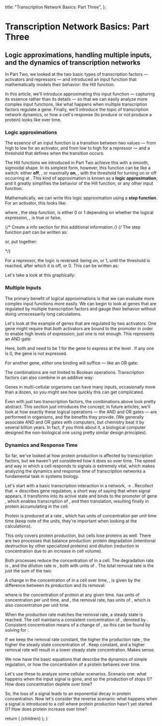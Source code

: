
  title: "Transcription Network Basics: Part Three",
};

# Transcription Network Basics: Part Three

## Logic approximations, handling multiple inputs, and the dynamics of transcription networks

In Part Two, we looked at the two basic types of transcription factors &mdash; activators and repressors &mdash; and introduced an input function that mathematically models their behavior: the Hill function.

In this article, we'll introduce approximating this input function &mdash; capturing its essence rather than its details &mdash; so that we can easily analyze more complex input functions, like what happens when multiple transcription factors regulate a gene. Finally, we'll introduce the topic of transcription network dynamics, or how a cell's response (to produce or not produce a protein) looks like over time.

### Logic approximations

The essence of an input function is a transition between two values &mdash; from high to low for an activator, and from low to high for a repressor &mdash; and a threshold that defines when the transition occurs.

The Hill functions we introduced in Part Two achieve this with a smooth, sigmoidal shape. In its simplest form, however, this function can be like a switch: either **off**, <MathFormula className="text-lg" tex="f(X^*) = 0" />, or maximally **on**, <MathFormula className="text-lg" tex="f(X^*) = \beta" />, with the threshold for turning on or off occurring at <MathFormula className="text-lg" tex="X^* = K" />. This kind of approximation is known as a **logic approximation**, and it greatly simplifies the behavior of the Hill function, or any other input function.

Mathematically, we can write this logic approximation using a **step function**. For an activator, this looks like:

<div className="flex flex-col justify-center mt-4 mb-12 mx-auto">
  <MathFormula className="text-lg" tex="f(X^*) = \beta \cdot \theta(X^* > K)" />
</div>

where <MathFormula className="text-lg" tex="\theta(X^* > K)" />, the step function, is either 0 or 1 depending on whether the logical expression, <MathFormula className="text-lg" tex="X^* > K" />, is true or false. 

{/* Create a info section for this additional information */}
{/* The step function part can be written as:

<div className="flex flex-col justify-center mt-4 mb-12 mx-auto">
  <MathFormula tex="\theta(X^* > K) = \begin{cases} 0 & \text{if } X^* < K \\ 1 & \text{if } X^* \geq K \end{cases}" />
</div>

or, put together:

<div className="flex flex-col justify-center mt-4 mb-12 mx-auto">
  <MathFormula tex="f(X^*) = \begin{cases} 0 & \text{if } X^* < K \\ \beta & \text{if } X^* \geq K \end{cases}" />
</div> */}

For a repressor, the logic is reversed: being on, or 1, until the threshold is reached, after which it is off, or 0. This can be written as:

<div className="flex flex-col justify-center mt-4 mb-12 mx-auto">
  <MathFormula className="text-lg" tex="f(X^*) = \beta \cdot \theta(X^* < K)" />
</div>

Let's take a look at this graphically:

<StepFunctionTutorial />

### Multiple Inputs

The primary benefit of logical approximations is that we can evaluate more complex input functions more easily. We can begin to look at genes that are regulated by multiple transcription factors and gauge their behavior without doing unnecessarily long calculations.

Let's look at the example of genes that are regulated by two activators. One gene might require that *both* activators are bound to the promoter in order to enable high levels of expression; just one is not enough. This represents an AND gate:

<div className="flex flex-col justify-center mt-4 mb-12 mx-auto">
  <MathFormula className="text-lg" tex="f(X^*, Y^*) = \beta \cdot \theta(X^* > K_X) \cdot \theta(Y^* > K_Y) \qquad \text{\textasciitilde} X^* \text{ AND } Y^*" />
</div>

Here, both <MathFormula className="text-lg" tex="\theta(X^* > K_X)" /> and <MathFormula className="text-lg" tex="\theta(Y^* > K_Y)" /> need to be 1 for the gene to express at the level <MathFormula className="text-lg" tex="\beta" />. If any one is 0, the gene is not expressed.

For another gene, *either* one binding will suffice &mdash; like an OR gate:

<div className="flex flex-col justify-center mt-4 mb-12 mx-auto">
  <MathFormula className="text-lg" tex="f(X^*, Y^*) = \beta \cdot \theta(X^* > K_X \hspace{0.75em} \text{OR} \hspace{0.75em} Y^* > K_Y) \qquad \text{\textasciitilde} X^* \text{ OR } Y^*" />
</div>

The combinations are not limited to Boolean operations. Transcription factors can also combine in an additive way:

<div className="flex flex-col justify-center mt-4 mb-12 mx-auto">
  <MathFormula className="text-lg" tex="f(X^*, Y^*) = \beta_X X^* + \beta_Y Y^*" />
</div>

Genes in multi-cellular organisms can have many inputs, occasionally more than a dozen, so you might see how quickly this can get complicated.

Even with just two transcription factors, the combinations above look pretty abstract. This section just introduces the concept; in future articles, we'll look at how exactly these logical operations &mdash; the AND and OR gates &mdash; are performed in organisms, and the benefits they provide. (We generally associate AND and OR gates with computers, but chemistry beat it by several billion years. In fact, if you think about it, a biological computer designed the non-biological one using pretty similar design principles).

### Dynamics and Response Time

So far, we've looked at how protein production is affected by transcription factors, but we haven't yet considered how it does so over time. The speed and way in which a cell responds to signals is extremely vital, which makes analyzing the dynamics and response time of transcription networks a fundamental task in systems biology.

Let's start with a basic transcription interaction in a network, <MathFormula className="text-lg" tex="X" /> → <MathFormula className="text-lg" tex="Y" />. Recollect that <MathFormula className="text-lg" tex="X" /> → <MathFormula className="text-lg" tex="Y" /> describes gene regulation; a short way of saying that when signal <MathFormula className="text-lg" tex="S_X" /> appears, it transforms <MathFormula className="text-lg" tex="X" /> into its active state <MathFormula className="text-lg" tex="X^*" /> and binds to the promoter of gene <MathFormula className="text-lg" tex="Y" />, which enables transcription of <MathFormula className="text-lg" tex="Y" />, and then translation, resulting finally in protein <MathFormula className="text-lg" tex="Y" /> accumulating in the cell. 

Protein <MathFormula className="text-lg" tex="Y" /> is produced at a rate <MathFormula className="text-lg" tex="\beta" />, which has units of concentration per unit time time (keep note of the units, they're important when looking at the calculations).

This only covers protein production, but cells lose proteins as well. There are two processes that balance <MathFormula className="text-lg" tex="Y" /> production: protein degradation (intentional destruction by other specialized proteins) and dilution (reduction in concentration due to an increase in cell volume).

Both processes reduce the concentration of <MathFormula className="text-lg" tex="Y" /> in a cell. The degradation rate is <MathFormula className="text-lg" tex="\alpha_{deg}" />, and the dilution rate is <MathFormula className="text-lg" tex="\alpha_{dil}" />, both with units of <MathFormula className="text-lg" tex="1/time" />. The total removal rate <MathFormula className="text-lg" tex="\alpha" /> is the just the sum of the two:

<div className="flex flex-col justify-center mt-4 mb-12 mx-auto">
  <MathFormula className="text-lg" tex="\alpha = \alpha_{deg} + \alpha_{dil}" />
</div>

A change in the concentration of <MathFormula className="text-lg" tex="Y" /> in a cell over time, <MathFormula className="text-lg" tex="\dfrac{dY}{dt}" />, is given by the difference between its production and its removal:

<div className="flex flex-col justify-center mt-4 mb-12 mx-auto">
  <MathFormula className="text-lg" tex="\dfrac{dY}{dt} = \beta - \alpha Y" />
</div>

where <MathFormula className="text-lg" tex="Y" /> is the concentration of protein at any given time. <MathFormula className="text-lg" tex="\beta" /> has units of concentration per unit time, and <MathFormula className="text-lg" tex="\alpha Y" />, the removal rate, has units of <MathFormula className="text-lg" tex="\dfrac{1}{\text{time}} \cdot \text{concentration}" />, which is also concentration per unit time.

When the production rate matches the removal rate, a steady state is reached. The cell maintains a consistent concentration of <MathFormula className="text-lg" tex="Y" />, denoted by <MathFormula className="text-lg" tex="Y_{st}" />. Consistent concentration means of a change of <MathFormula className="text-lg" tex="0" />, so this can be found by solving for <MathFormula className="text-lg" tex="\dfrac{dY}{dt} = 0" />:

<div className="flex flex-col justify-center mt-4 mb-12 mx-auto">
  <MathFormula className="text-lg" tex="Y_{st} = \dfrac{\beta}{\alpha}" />
</div>

If we keep the removal rate <MathFormula className="text-lg" tex="\alpha" /> constant, the higher the production rate <MathFormula className="text-lg" tex="\beta" />, the higher the steady state concentration of <MathFormula className="text-lg" tex="Y" />. Keep <MathFormula className="text-lg" tex="\beta" /> constant, and a higher removal rate <MathFormula className="text-lg" tex="\alpha" /> will result in a lower steady state concentration. Makes sense.

We now have the basic equations that describe the dynamics of simple regulation, or how the concentration of a protein <MathFormula className="text-lg" tex="Y" /> behaves over time.

Let's use these to analyze some cellular scenarios. Scenario one: what happens when the input signal <MathFormula className="text-lg" tex="S_X" /> is gone, and so the production of <MathFormula className="text-lg" tex="Y" /> stops (<MathFormula className="text-lg" tex="\beta = 0" />)? How does <MathFormula className="text-lg" tex="Y" /> concentration deplete over time?


<ProteinDecayResponseTimeTutorial />

So, the loss of a signal leads to an exponential decay in protein concentration. Now let's consider the reverse scenario: what happens when a signal <MathFormula className="text-lg" tex="S_X" /> is introduced to a cell where protein production hasn't yet started (<MathFormula className="text-lg" tex="Y = 0" />)? How does protein <MathFormula className="text-lg" tex="Y" /> increase over time?

<ProteinAccumulationResponseTimeTutorial />


  return (
    <MdxLayout metadata={metadata}>{children}</MdxLayout>
  );
}
